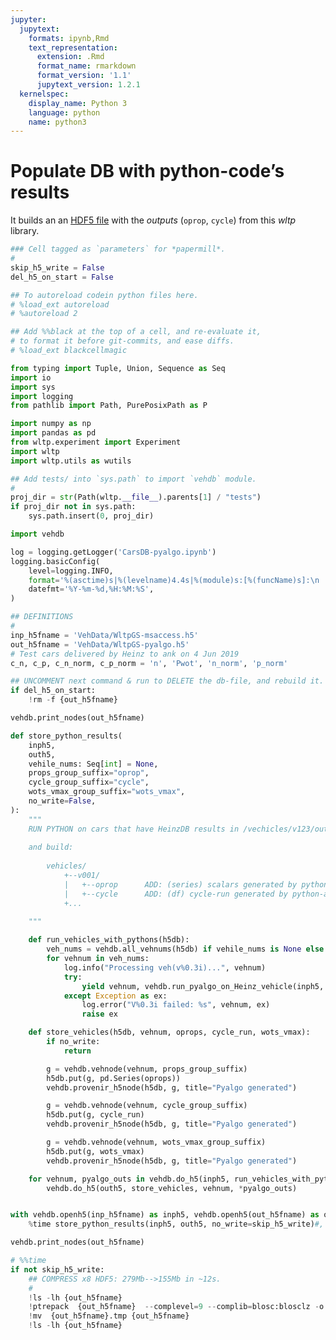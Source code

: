 ```yaml
---
jupyter:
  jupytext:
    formats: ipynb,Rmd
    text_representation:
      extension: .Rmd
      format_name: rmarkdown
      format_version: '1.1'
      jupytext_version: 1.2.1
  kernelspec:
    display_name: Python 3
    language: python
    name: python3
---
```


# Populate DB with python-code's results
It builds an an [HDF5 file](https://pandas.pydata.org/pandas-docs/stable/user_guide/io.html#io-hdf5) 
with the *outputs* (`oprop`, `cycle`) from this *wltp* library.

```python
### Cell tagged as `parameters` for *papermill*.
#
skip_h5_write = False
del_h5_on_start = False
```

```python
## To autoreload codein python files here.
# %load_ext autoreload
# %autoreload 2

## Add %%black at the top of a cell, and re-evaluate it, 
# to format it before git-commits, and ease diffs.
# %load_ext blackcellmagic
```

```python
from typing import Tuple, Union, Sequence as Seq
import io
import sys
import logging
from pathlib import Path, PurePosixPath as P

import numpy as np
import pandas as pd
from wltp.experiment import Experiment
import wltp
import wltp.utils as wutils

## Add tests/ into `sys.path` to import `vehdb` module.
#
proj_dir = str(Path(wltp.__file__).parents[1] / "tests")
if proj_dir not in sys.path:
    sys.path.insert(0, proj_dir)

import vehdb

log = logging.getLogger('CarsDB-pyalgo.ipynb')
logging.basicConfig(
    level=logging.INFO, 
    format='%(asctime)s|%(levelname)4.4s|%(module)s:[%(funcName)s]:\n  +--> %(message)s', 
    datefmt='%Y-%m-%d,%H:%M:%S',
)
```

```python
## DEFINITIONS
#
inp_h5fname = 'VehData/WltpGS-msaccess.h5'
out_h5fname = 'VehData/WltpGS-pyalgo.h5'
# Test cars delivered by Heinz to ank on 4 Jun 2019
c_n, c_p, c_n_norm, c_p_norm = 'n', 'Pwot', 'n_norm', 'p_norm'
```

```python
## UNCOMMENT next command & run to DELETE the db-file, and rebuild it.
if del_h5_on_start:
    !rm -f {out_h5fname}
```

```python
vehdb.print_nodes(out_h5fname)
```

```python
def store_python_results(
    inph5,
    outh5,
    vehile_nums: Seq[int] = None,
    props_group_suffix="oprop",
    cycle_group_suffix="cycle",
    wots_vmax_group_suffix="wots_vmax",
    no_write=False,
):
    """
    RUN PYTHON on cars that have HeinzDB results in /vechicles/v123/out1
    
    and build:
    
        vehicles/
            +--v001/
            |   +--oprop      ADD: (series) scalars generated by python-algo
            |   +--cycle      ADD: (df) cycle-run generated by python-alog
            +...
            
    """

    def run_vehicles_with_pythons(h5db):
        veh_nums = vehdb.all_vehnums(h5db) if vehile_nums is None else vehile_nums
        for vehnum in veh_nums:
            log.info("Processing veh(v%0.3i)...", vehnum)
            try:
                yield vehnum, vehdb.run_pyalgo_on_Heinz_vehicle(inph5, vehnum)
            except Exception as ex:
                log.error("V%0.3i failed: %s", vehnum, ex)
                raise ex

    def store_vehicles(h5db, vehnum, oprops, cycle_run, wots_vmax):
        if no_write:
            return

        g = vehdb.vehnode(vehnum, props_group_suffix)
        h5db.put(g, pd.Series(oprops))
        vehdb.provenir_h5node(h5db, g, title="Pyalgo generated")

        g = vehdb.vehnode(vehnum, cycle_group_suffix)
        h5db.put(g, cycle_run)
        vehdb.provenir_h5node(h5db, g, title="Pyalgo generated")

        g = vehdb.vehnode(vehnum, wots_vmax_group_suffix)
        h5db.put(g, wots_vmax)
        vehdb.provenir_h5node(h5db, g, title="Pyalgo generated")

    for vehnum, pyalgo_outs in vehdb.do_h5(inph5, run_vehicles_with_pythons):
        vehdb.do_h5(outh5, store_vehicles, vehnum, *pyalgo_outs)


with vehdb.openh5(inp_h5fname) as inph5, vehdb.openh5(out_h5fname) as outh5:
    %time store_python_results(inph5, outh5, no_write=skip_h5_write)#, vehile_nums=[41])
```

```python
vehdb.print_nodes(out_h5fname)
```

```python
# %%time
if not skip_h5_write:
    ## COMPRESS x8 HDF5: 279Mb-->155Mb in ~12s.
    #
    !ls -lh {out_h5fname}
    !ptrepack  {out_h5fname}  --complevel=9 --complib=blosc:blosclz -o {out_h5fname}.tmp
    !mv  {out_h5fname}.tmp {out_h5fname}
    !ls -lh {out_h5fname}
```
